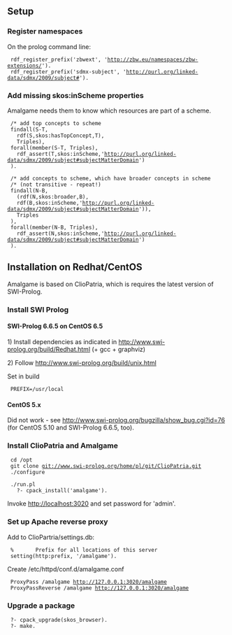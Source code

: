 ==Setup==

===Register namespaces===

On the prolog command line:

  rdf_register_prefix('zbwext', 'http://zbw.eu/namespaces/zbw-extensions/').
  rdf_register_prefix('sdmx-subject', 'http://purl.org/linked-data/sdmx/2009/subject#').

===Add missing skos:inScheme properties===

Amalgame needs them to know which resources are part of a scheme.

  /* add top concepts to scheme
  findall(S-T,
    rdf(S,skos:hasTopConcept,T),
    Triples),
  forall(member(S-T, Triples),
    rdf_assert(T,skos:inScheme,'http://purl.org/linked-data/sdmx/2009/subject#subjectMatterDomain')
  ).
  
  /* add concepts to scheme, which have broader concepts in scheme
  /* (not transitive - repeat!)
  findall(N-B,
    (rdf(N,skos:broader,B),
    rdf(B,skos:inScheme,'http://purl.org/linked-data/sdmx/2009/subject#subjectMatterDomain')),
    Triples
  ),
  forall(member(N-B, Triples),
    rdf_assert(N,skos:inScheme,'http://purl.org/linked-data/sdmx/2009/subject#subjectMatterDomain')
  ).  


==Installation on Redhat/CentOS==

Amalgame is based on ClioPatria, which is requires the latest version of SWI-Prolog.

===Install SWI Prolog===

====SWI-Prolog 6.6.5 on CentOS 6.5====

1) Install dependencies as indicated in http://www.swi-prolog.org/build/Redhat.html (+ gcc + graphviz)

2) Follow http://www.swi-prolog.org/build/unix.html

Set in build

  PREFIX=/usr/local

====CentOS 5.x====

Did not work - see http://www.swi-prolog.org/bugzilla/show_bug.cgi?id=76 (for CentOS 5.10 and SWI-Prolog 6.6.5, too).

===Install ClioPatria and Amalgame===

  cd /opt
  git clone git://www.swi-prolog.org/home/pl/git/ClioPatria.git
  ./configure

  ./run.pl
    ?- cpack_install('amalgame').

Invoke http://localhost:3020 and set password for 'admin'.

===Set up Apache reverse proxy===

Add to ClioPartria/settings.db:

  %       Prefix for all locations of this server
  setting(http:prefix, '/amalgame').

Create /etc/httpd/conf.d/amalgame.conf

  ProxyPass /amalgame http://127.0.0.1:3020/amalgame
  ProxyPassReverse /amalgame http://127.0.0.1:3020/amalgame

===Upgrade a package===

  ?- cpack_upgrade(skos_browser).
  ?- make.

